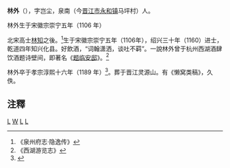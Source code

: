 '''林外'''（{{bd|1106年||1189年|}}），字岂尘，泉南（今[[晋江市|晋江市]][[永和镇|永和镇]]马坪村）人。

林外生于宋徽宗崇宁五年（1106 年）

北宋高士[[林知|林知]]之後。<ref>《泉州府志·隐逸传》</ref>生于宋徽宗崇宁五年（1106年），绍兴三十年（1160）进士，乾道四年知兴化县。好飲酒，“词翰潇洒，谈吐不羁”。一說林外曾于杭州西湖酒肆饮酒题诗壁间，即著名《[[题临安邸|题临安邸]]》。<ref>《西湖游览志》</ref>

林外卒于孝宗淳熙十六年（1189 年）<ref>{{Cite news|url=http://www.qzwb.com/mnwhw/content/2010-11/12/content_3501298_2.htm|title=千古之谜：泉南人林外写诗 “山外青山楼外楼”|author=朱彩云|date=|work=东南早报|publisher=|accessdate=2010-11-12|language=zh-cn|format=|archive-url=https://web.archive.org/web/20190727055616/http://www.qzwb.com/mnwhw/content/2010-11/12/content_3501298_2.htm|archive-date=2019-07-27|dead-url=yes}}</ref>。葬于晋江灵源山。有《懒窝类稿》，久佚。

== 注釋 ==
{{reflist}}

[[category:宋朝政治人物|L]]
[[category:林姓|W]]
[[category:晋江人|L]]
[[category:紹興三十年庚辰科進士|L]]